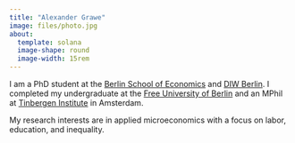 ```yaml
---
title: "Alexander Grawe"
image: files/photo.jpg
about: 
  template: solana
  image-shape: round
  image-width: 15rem
---
```


I am a PhD student at the [Berlin School of Economics](https://berlinschoolofeconomics.de "Berlin School of Economics") and [DIW Berlin](https://www.diw.de/en "DIW Berlin"). I completed my undergraduate at the [Free University of Berlin](https://www.wiwiss.fu-berlin.de/en/index.html "Free University of Berlin") and an MPhil at [Tinbergen Institute](https://tinbergen.nl/ "Tinbergen Institute") in Amsterdam.

My research interests are in applied microeconomics with a focus on labor, education, and inequality.
